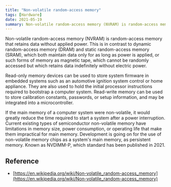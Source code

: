 ```yaml
---
title: "Non-volatile random-access memory"
tags: [Hardware]
date: 2021-05-19
summary: Non-volatile random-access memory (NVRAM) is random-access memory that retains data without applied power.
---
```


Non-volatile random-access memory (NVRAM) is random-access memory that retains data without applied power. This is in contrast to dynamic random-access memory (DRAM) and static random-access memory (SRAM), which both maintain data only for as long as power is applied, or such forms of memory as magnetic tape, which cannot be randomly accessed but which retains data indefinitely without electric power.

Read-only memory devices can be used to store system firmware in embedded systems such as an automotive ignition system control or home appliance. They are also used to hold the initial processor instructions required to bootstrap a computer system. Read-write memory can be used to store calibration constants, passwords, or setup information, and may be integrated into a microcontroller.

If the main memory of a computer system were non-volatile, it would greatly reduce the time required to start a system after a power interruption. Current existing types of semiconductor non-volatile memory have limitations in memory size, power consumption, or operating life that make them impractical for main memory. Development is going on for the use of non-volatile memory chips as a system's main memory, as persistent memory. Known as NVDIMM-P, which standard has been published in 2021.

## Reference

- [https://en.wikipedia.org/wiki/Non-volatile_random-access_memory](https://en.wikipedia.org/wiki/Non-volatile_random-access_memory)